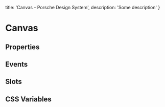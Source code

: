 
  title: 'Canvas - Porsche Design System',
  description: 'Some description'
}

# Canvas <ComponentStatus tagName="p-canvas"></ComponentStatus>

## Properties

<ComponentMetaProps tagName="p-canvas"></ComponentMetaProps>

## Events

<ComponentMetaEvents tagName="p-canvas"></ComponentMetaEvents>

## Slots

<ComponentMetaSlots tagName="p-canvas"></ComponentMetaSlots>

## CSS Variables

<ComponentMetaCssVariables tagName="p-canvas"></ComponentMetaCssVariables>